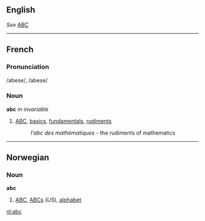 ==English==
''See'' [[ABC]]

----
==French==
===Pronunciation===
/abese/, /abese/

===Noun===
'''abc''' ''m invariable''

#[[ABC]], [[basic]]s, [[fundamental]]s, [[rudiment]]s
#:''l'abc des mathématiques'' - the rudiments of mathematics

----
==Norwegian==
===Noun===
'''abc'''

#[[ABC]], [[ABC]]s (''US''), [[alphabet]]

[[nl:abc]]